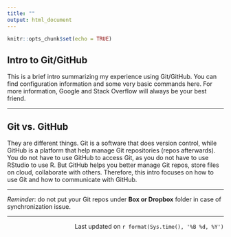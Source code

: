 ```yaml
---
title: ""
output: html_document
---
```


```r
knitr::opts_chunk$set(echo = TRUE)
```

## Intro to Git/GitHub

This is a brief intro summarizing my experience using Git/GitHub. You can find configuration information and some very basic commands here. For more information, Google and Stack Overflow will always be your best friend.

***

## Git vs. GitHub

They are different things. Git is a software that does version control, while GitHub is a platform that help manage Git repositories (repos afterwards). 
You do not have to use GitHub to access Git, as you do not have to use RStudio to use R. 
But GitHub helps you better manage Git repos, store files on cloud, collaborate with others.
Therefore, this intro focuses on how to use Git and how to communicate with GitHub.

***

*Reminder*: do not put your Git repos under **Box or Dropbox** folder in case of synchronization issue.

***

<div style="text-align: right"> Last updated on `r format(Sys.time(), '%B %d, %Y')` </div>